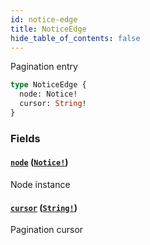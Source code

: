 ```yaml
---
id: notice-edge
title: NoticeEdge
hide_table_of_contents: false
---
```



Pagination entry

```graphql
type NoticeEdge {
  node: Notice!
  cursor: String!
}
```


### Fields

#### [`node`](#) ([`Notice!`](/cartesi-rollups/next/api/graphql/objects/notice))

Node instance


#### [`cursor`](#) ([`String!`](/cartesi-rollups/next/api/graphql/scalars/string))

Pagination cursor




